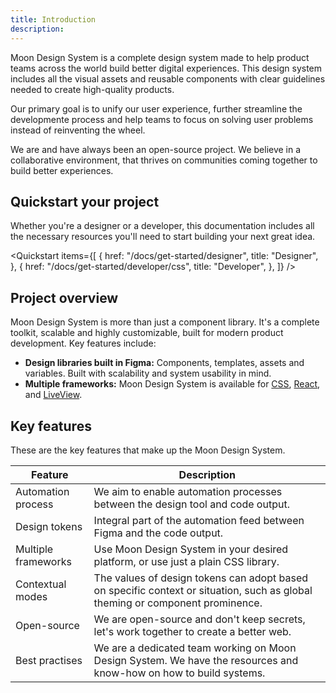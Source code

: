 ```yaml
---
title: Introduction
description:
---
```


Moon Design System is a complete design system made to help product teams across the world build better digital experiences. This design system includes all the visual assets and reusable components with clear guidelines needed to create high-quality products.

Our primary goal is to unify our user experience, further streamline the developmente process and help teams to focus on solving user problems instead of reinventing the wheel.

We are and have always been an open-source project. We believe in a collaborative environment, that thrives on communities coming together to build better experiences.

## Quickstart your project

Whether you're a designer or a developer, this documentation includes all the necessary resources you'll need to start building your next great idea.

<Quickstart
  items={[
    {
      href: "/docs/get-started/designer",
      title: "Designer",
    },
    {
      href: "/docs/get-started/developer/css",
      title: "Developer",
    },
  ]}
/>

## Project overview

Moon Design System is more than just a component library. It's a complete toolkit, scalable and highly customizable, built for modern product development. Key features include:

- **Design libraries built in Figma:** Components, templates, assets and variables. Built with scalability and system usability in mind.
- **Multiple frameworks:** Moon Design System is available for [CSS](https://ui.moon.io), [React](https://react.moon.io), and [LiveView](https://liveview.moon.io/).

## Key features

These are the key features that make up the Moon Design System.

| **Feature**         | **Description**                                                                                                               |
| ------------------- | ----------------------------------------------------------------------------------------------------------------------------- |
| Automation process  | We aim to enable automation processes between the design tool and code output.                                                |
| Design tokens       | Integral part of the automation feed between Figma and the code output.                                                       |
| Multiple frameworks | Use Moon Design System in your desired platform, or use just a plain CSS library.                                             |
| Contextual modes    | The values of design tokens can adopt based on specific context or situation, such as global theming or component prominence. |
| Open-source         | We are open-source and don't keep secrets, let's work together to create a better web.                                        |
| Best practises      | We are a dedicated team working on Moon Design System. We have the resources and know-how on how to build systems.            |
